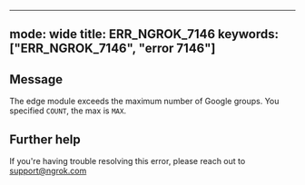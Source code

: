 
---
mode: wide
title: ERR_NGROK_7146
keywords: ["ERR_NGROK_7146", "error 7146"]
---

## Message
The edge module exceeds the maximum number of Google groups. You specified `COUNT`, the max is `MAX`.




## Further help
If you're having trouble resolving this error, please reach out to [support@ngrok.com](mailto:support@ngrok.com?subject=Help%20with%20ERR_NGROK_7146)

